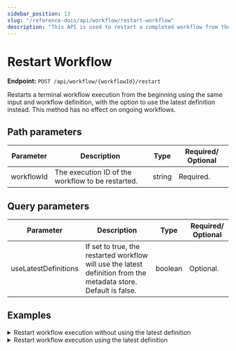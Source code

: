 ```yaml
---
sidebar_position: 13
slug: "/reference-docs/api/workflow/restart-workflow"
description: "This API is used to restart a completed workflow from the beginning using the same workflow input."
---
```



# Restart Workflow

**Endpoint:** `POST /api/workflow/{workflowId}/restart`

Restarts a terminal workflow execution from the beginning using the same input and workflow definition, with the option to use the latest definition instead. This method has no effect on ongoing workflows.

## Path parameters

| Parameter  | Description                                       | Type   | Required/ Optional |
| ---------- | ------------------------------------------------- | ------ | ------------------ |
| workflowId | The execution ID of the workflow to be restarted. | string | Required.          |

## Query parameters

| Parameter            | Description                                                                                                      | Type    | Required/ Optional |
| -------------------- | ---------------------------------------------------------------------------------------------------------------- | ------- | ------------------ |
| useLatestDefinitions | If set to true, the restarted workflow will use the latest definition from the metadata store. Default is false. | boolean | Optional.          |

## Examples

<details>
<summary>Restart workflow execution without using the latest definition</summary>

**Request**

```shell
curl -X 'POST' \
  'https://<YOUR_CLUSTER>/api/workflow/bf6ac066-d493-11ef-87b1-b2b27c52ebde/restart' \
  -H 'accept: */*' \
  -H 'X-Authorization: <TOKEN>' \
  -d ''
```

**Response**

Returns 204, indicating that the workflow execution has been restarted successfully.

</details>

<details>
<summary>Restart workflow execution using the latest definition</summary>

**Request**

```shell
curl -X 'POST' \
  'https://<YOUR_CLUSTER>/api/workflow/bf6ac066-d493-11ef-87b1-b2b27c52ebde/restart?useLatestDefinitions=true' \
  -H 'accept: */*' \
  -H 'X-Authorization: <TOKEN>' \
  -d ''
```

**Response**

Returns 204 No Content, indicating that the workflow execution has been restarted successfully.

</details>
